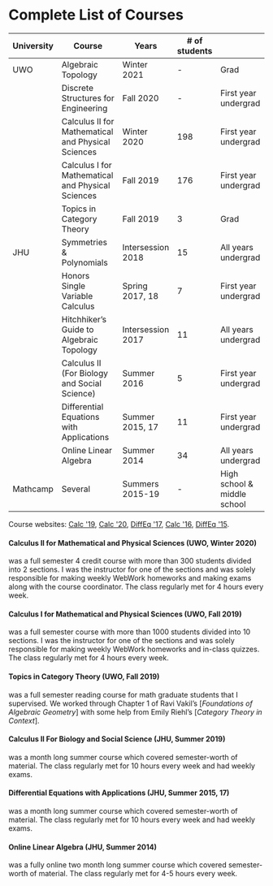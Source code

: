 
# Complete List of Courses

| University | Course                                             | Years             | # of students |                             |
|------------|----------------------------------------------------|-------------------|---------------|-----------------------------|
| UWO        | Algebraic Topology                                 | Winter 2021       | -             | Grad                        |
|            | Discrete Structures for Engineering                | Fall 2020         | -             | First year undergrad        |
|            | Calculus II for Mathematical and Physical Sciences | Winter 2020       | 198           | First year undergrad        |
|            | Calculus I for Mathematical and Physical Sciences  | Fall 2019         | 176           | First year undergrad        |
|            | Topics in Category Theory                          | Fall 2019         | 3             | Grad                        |
| JHU        | Symmetries & Polynomials                           | Intersession 2018 | 15            | All years undergrad         |
|            | Honors Single Variable Calculus                    | Spring 2017, 18   | 7             | First year undergrad        |
|            | Hitchhiker’s Guide to Algebraic Topology           | Intersession 2017 | 11            | All years undergrad         |
|            | Calculus II (For Biology and Social Science)       | Summer 2016       | 5             | First year undergrad        |
|            | Differential Equations with Applications           | Summer 2015, 17   | 11            | First year undergrad        |
|            | Online Linear Algebra                              | Summer 2014       | 34            | All years undergrad         |
| Mathcamp   | Several                                            | Summers 2015-19   | -             | High school & middle school |

Course websites: [Calc \'19], [Calc \'20], [DiffEq \'17], [Calc \'16], [DiffEq \'15].

#### Calculus II for Mathematical and Physical Sciences (UWO, Winter 2020) {-}
was a full semester 4 credit course with more than 300 students divided into 2 sections. I was the instructor for one of the sections and was solely responsible for making weekly WebWork homeworks and making exams along with the course coordinator. The class regularly met for 4 hours every week.

#### Calculus I for Mathematical and Physical Sciences (UWO, Fall 2019) {-}
was a full semester course with more than 1000 students divided into 10 sections. I was the instructor for one of the sections and was solely responsible for making weekly WebWork homeworks and in-class quizzes. The class regularly met for 4 hours every week.

#### Topics in Category Theory (UWO, Fall 2019) {-}
was a full semester reading course for math graduate students that I supervised. We worked through Chapter 1 of Ravi Vakil's [*Foundations of Algebraic Geometry*] with some help from Emily Riehl's [*Category Theory in Context*].

#### Calculus II For Biology and Social Science (JHU, Summer 2019) {-}
was a month long summer course which covered semester-worth of material. The class regularly met for 10 hours every week and had weekly exams.

#### Differential Equations with Applications (JHU, Summer 2015, 17)
was a month long summer course which covered semester-worth of material. The class regularly met for 10 hours every week and had weekly exams.

#### Online Linear Algebra (JHU, Summer 2014) {-}
was a fully online two month long summer course which covered semester-worth of material. The class regularly met for 4-5 hours every week.

  [DiffEq \'15]: https://drive.google.com/drive/folders/1X7WKPhBljbXt6dBt278t2lKUlWUKIU5Z?usp=sharing
  [DiffEq \'17]: https://drive.google.com/drive/folders/1_lSraXoUwk7CmStg23T1nHpYvf9zq9jA?usp=sharing
  [Calc \'16]: https://drive.google.com/drive/folders/199dY1MF3TWhJ6gUKQyPf_7YK6rO36HZc?usp=sharing
  [Calc \'19]: https://www.youtube.com/playlist?list=PLXAOfwfSuiKkdSQB2tVu_KcYMWhZpK19J
  [Calc \'20]: https://drive.google.com/drive/folders/1MkXy0CPOKqSJANr9QSD4gwYdMYjVcdmV?usp=sharing